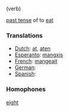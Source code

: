 (verb)

[[past tense]] of to [[eat]]

===Translations===

*[[Dutch]]: [[at]], [[aten]]
*[[Esperanto]]: [[mangxis]]
*[[French]]: [[mangeait]]
*[[German]]: [[]]
*[[Spanish]]: [[]]

===Homophones===

[[eight]]